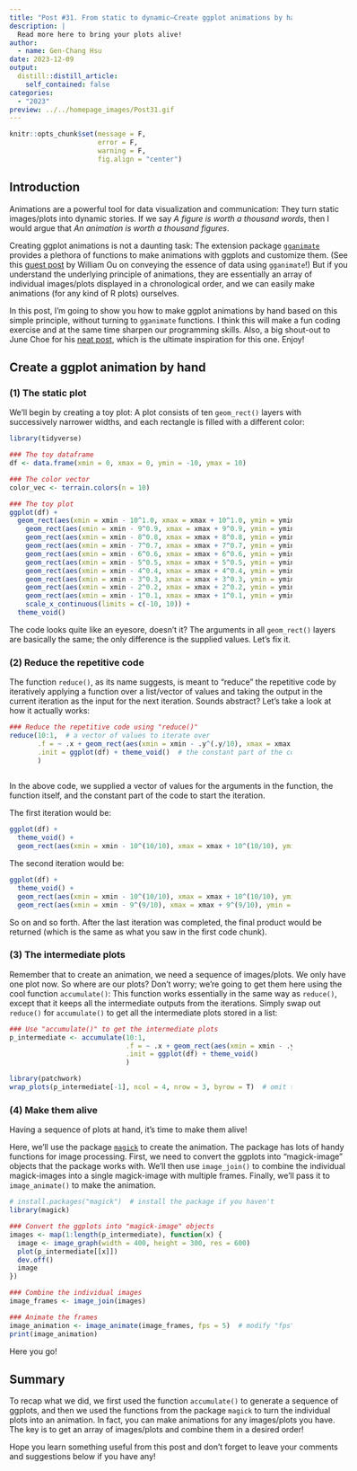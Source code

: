 ```yaml
---
title: "Post #31. From static to dynamic—Create ggplot animations by hand"
description: |
  Read more here to bring your plots alive!
author:
  - name: Gen-Chang Hsu
date: 2023-12-09
output:
  distill::distill_article:
    self_contained: false
categories:
  - "2023"
preview: ../../homepage_images/Post31.gif
---
```


<!-- Webpage style -->

<style>
d-article a {
  color: #2780e3 !important;
  border-bottom: none !important;
}

d-article a:hover {
  color: #2780e3 !important;
  border-bottom: 2px solid !important;
}

d-byline {
  margin-left: -10% !important;
}

d-title {
  margin-left: -10%;
}

d-title h1{
  font-size: 45px;
  width: 130%;
}

d-article {
  margin-left: -10%;
}

p {
  width: 120%;
}

d-article h2 {
  width: 120%;
}

d-article h3 {
  width: 120%;
  font-size: 28px;
}

div.article-footer{
  width: 120%;
}

d-article div.sourceCode { 
  width: 120% !important;
}

d-article pre { 
  width: 120% !important;
}

div.l-body {
  width: 120% !important;
}

d-article table thead tr {
  height: 60px !important;
  width: 210px !important;
}

d-article table thead th {
  height: 60px !important;
  font-size: 22px !important;
  width: 210px !important;
}

d-article table tbody tr td {
  font-size: 21px !important;
  height: 60px !important;
  text-align: center !important;
  width: 210px !important;
}

div.l-body img {
    margin-right: 20% !important;
}

</style>

<head>
  <base target="_blank">
</head>

```r
knitr::opts_chunk$set(message = F,
                      error = F, 
                      warning = F,
                      fig.align = "center")

```

<!-- Start of the article -->

## Introduction

Animations are a powerful tool for data visualization and communication: They turn static images/plots into dynamic stories. If we say _A figure is worth a thousand words_, then I would argue that _An animation is worth a thousand figures_.

Creating ggplot animations is not a daunting task: The extension package [`gganimate`](https://gganimate.com/) provides a plethora of functions to make animations with ggplots and customize them. (See this [guest post](https://genchanghsu.github.io/ggGallery/posts/2021-05-26-guest-post-1-communicating-the-essence-of-your-data/) by William Ou on conveying the essence of data using `gganimate`!) But if you understand the underlying principle of animations, they are essentially an array of individual images/plots displayed in a chronological order, and we can easily make animations (for any kind of R plots) ourselves.

In this post, I'm going to show you how to make ggplot animations by hand based on this simple principle, without turning to `gganimate` functions. I think this will make a fun coding exercise and at the same time sharpen our programming skills. Also, a big shout-out to June Choe for his [neat post](https://yjunechoe.github.io/posts/2020-12-13-collapse-repetitive-piping-with-reduce/), which is the ultimate inspiration for this one. Enjoy!


## Create a ggplot animation by hand

### (1) The static plot
We'll begin by creating a toy plot: A plot consists of ten `geom_rect()` layers with successively narrower widths, and each rectangle is filled with a different color:

```r
library(tidyverse)

### The toy dataframe
df <- data.frame(xmin = 0, xmax = 0, ymin = -10, ymax = 10) 

### The color vector
color_vec <- terrain.colors(n = 10)  

### The toy plot
ggplot(df) +
  geom_rect(aes(xmin = xmin - 10^1.0, xmax = xmax + 10^1.0, ymin = ymin, ymax = ymax), fill = color_vec[10]) + 
    geom_rect(aes(xmin = xmin - 9^0.9, xmax = xmax + 9^0.9, ymin = ymin, ymax = ymax), fill = color_vec[9]) + 
    geom_rect(aes(xmin = xmin - 8^0.8, xmax = xmax + 8^0.8, ymin = ymin, ymax = ymax), fill = color_vec[8]) + 
    geom_rect(aes(xmin = xmin - 7^0.7, xmax = xmax + 7^0.7, ymin = ymin, ymax = ymax), fill = color_vec[7]) + 
    geom_rect(aes(xmin = xmin - 6^0.6, xmax = xmax + 6^0.6, ymin = ymin, ymax = ymax), fill = color_vec[6]) + 
    geom_rect(aes(xmin = xmin - 5^0.5, xmax = xmax + 5^0.5, ymin = ymin, ymax = ymax), fill = color_vec[5]) + 
    geom_rect(aes(xmin = xmin - 4^0.4, xmax = xmax + 4^0.4, ymin = ymin, ymax = ymax), fill = color_vec[4]) + 
    geom_rect(aes(xmin = xmin - 3^0.3, xmax = xmax + 3^0.3, ymin = ymin, ymax = ymax), fill = color_vec[3]) + 
    geom_rect(aes(xmin = xmin - 2^0.2, xmax = xmax + 2^0.2, ymin = ymin, ymax = ymax), fill = color_vec[2]) + 
    geom_rect(aes(xmin = xmin - 1^0.1, xmax = xmax + 1^0.1, ymin = ymin, ymax = ymax), fill = color_vec[1]) + 
    scale_x_continuous(limits = c(-10, 10)) + 
  theme_void()

```

The code looks quite like an eyesore, doesn't it? The arguments in all `geom_rect()` layers are basically the same; the only difference is the supplied values. Let's fix it.

### (2) Reduce the repetitive code
The function `reduce()`, as its name suggests, is meant to "reduce" the repetitive code by iteratively applying a function over a list/vector of values and taking the output in the current iteration as the input for the next iteration. Sounds abstract? Let's take a look at how it actually works:

```r
### Reduce the repetitive code using "reduce()"
reduce(10:1,  # a vector of values to iterate over
       .f = ~ .x + geom_rect(aes(xmin = xmin - .y^(.y/10), xmax = xmax + .y^(.y/10), ymin = ymin, ymax = ymax), fill = color_vec[.y]),  # the function
       .init = ggplot(df) + theme_void()  # the constant part of the code 
       )
  
```

In the above code, we supplied a vector of values for the arguments in the function, the function itself, and the constant part of the code to start the iteration. 

The first iteration would be: 

```r
ggplot(df) + 
  theme_void() + 
  geom_rect(aes(xmin = xmin - 10^(10/10), xmax = xmax + 10^(10/10), ymin = ymin, ymax = ymax), fill = color_vec[10])

```

The second iteration would be:

```r
ggplot(df) + 
  theme_void() + 
  geom_rect(aes(xmin = xmin - 10^(10/10), xmax = xmax + 10^(10/10), ymin = ymin, ymax = ymax), fill = color_vec[10]) + 
  geom_rect(aes(xmin = xmin - 9^(9/10), xmax = xmax + 9^(9/10), ymin = ymin, ymax = ymax), fill = color_vec[9])

```

So on and so forth. After the last iteration was completed, the final product would be returned (which is the same as what you saw in the first code chunk).

### (3) The intermediate plots
Remember that to create an animation, we need a sequence of images/plots. We only have one plot now. So where are our plots? Don't worry; we're going to get them here using the cool function `accumulate()`: This function works essentially in the same way as `reduce()`, except that it keeps all the intermediate outputs from the iterations. Simply swap out `reduce()` for `accumulate()` to get all the intermediate plots stored in a list:

```r
### Use "accumulate()" to get the intermediate plots
p_intermediate <- accumulate(10:1,
                             .f = ~ .x + geom_rect(aes(xmin = xmin - .y^(.y/10), xmax = xmax + .y^(.y/10), ymin = ymin, ymax = ymax), fill = color_vec[.y]),
                             .init = ggplot(df) + theme_void()
                             ) 

library(patchwork)
wrap_plots(p_intermediate[-1], ncol = 4, nrow = 3, byrow = T)  # omit the first empty plot

```

### (4) Make them alive
Having a sequence of plots at hand, it's time to make them alive!

Here, we'll use the package [`magick`](https://cran.r-project.org/web/packages/magick/vignettes/intro.html) to create the animation. The package has lots of handy functions for image processing. First, we need to convert the ggplots into "magick-image" objects that the package works with. We'll then use `image_join()` to combine the individual magick-images into a single magick-image with multiple frames. Finally, we'll pass it to `image_animate()` to make the animation.

```r
# install.packages("magick")  # install the package if you haven't
library(magick)

### Convert the ggplots into "magick-image" objects
images <- map(1:length(p_intermediate), function(x) {
  image <- image_graph(width = 400, height = 300, res = 600)
  plot(p_intermediate[[x]])
  dev.off()
  image
})

### Combine the individual images
image_frames <- image_join(images)

### Animate the frames
image_animation <- image_animate(image_frames, fps = 5)  # modify "fps" to adjust the animation speed 
print(image_animation)

```

Here you go!

## Summary

To recap what we did, we first used the function `accumulate()` to generate a sequence of ggplots, and then we used the functions from the package `magick` to turn the individual plots into an animation. In fact, you can make animations for any images/plots you have. The key is to get an array of images/plots and combine them in a desired order!

Hope you learn something useful from this post and don't forget to leave your comments and suggestions below if you have any!







